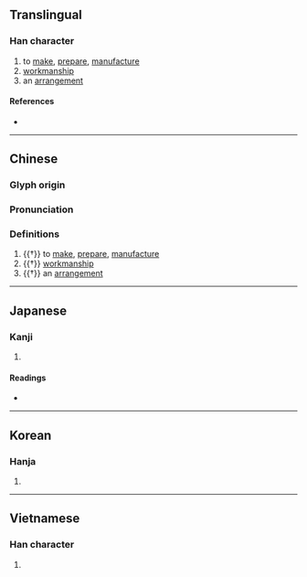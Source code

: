 {{character info}}
==Translingual==

===Han character===
{{Han char|rn=64|rad=手|as=06|sn=9|four=54047|canj=QKLD|ids=⿰扌存}}

# to [[make]], [[prepare]], [[manufacture]]
# [[workmanship]]
# an [[arrangement]]

====References====
* {{Han ref|kx=0428.110|dkj=12001|dj=0777.050|hdz=31868.010|uh=62F5|ud=25333|bh=CED7|bd=52951}}

----

==Chinese==
{{zh-forms}}

===Glyph origin===
{{Han etym}}

===Pronunciation===
{{zh-pron
|m=cún,zùn
|c=cyun4
|mc=y
|oc=y
|cat=v
}}

===Definitions===
{{zh-hanzi}}

# {{†}} to [[make]], [[prepare]], [[manufacture]]
# {{†}} [[workmanship]]
# {{†}} an [[arrangement]]

----

==Japanese==

===Kanji===
{{ja-kanji|grade=|rs=手06}}

# {{rfdef|ja|sort=手06}}

====Readings====
* {{ja-readings|on=[[そん]] (son)|kun=[[こしらえる]] (koshiraeru)}}

----

==Korean==

===Hanja===
{{ko-hanja|hangeul=존|eumhun=|rv=jon|mr=chon|y=con}}

# {{rfdef|ko|sort=手06}}

----

==Vietnamese==

===Han character===
{{vi-readings|reading=dồn|rs=手06}}

# {{rfdef|vi|sort=手06}}